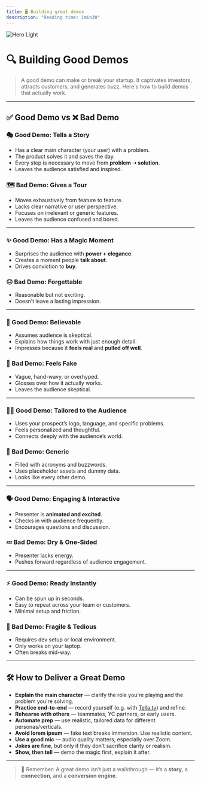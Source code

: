 ```yaml
---
title: 🖥️ Building great demos
description: "Reading time: 1min30"
---
```


<img
  className="block dark:hidden"
  src="/images/demo.png"
  alt="Hero Light"
/>
# 🔍 Building Good Demos

> A good demo can make or break your startup. It captivates investors, attracts customers, and generates buzz. Here's how to build demos that actually work.

---

## ✅ Good Demo vs ❌ Bad Demo

### 🎭 Good Demo: Tells a Story  
- Has a clear main character (your user) with a problem.  
- The product solves it and saves the day.  
- Every step is necessary to move from **problem ➝ solution**.  
- Leaves the audience satisfied and inspired.

### 🗺️ Bad Demo: Gives a Tour  
- Moves exhaustively from feature to feature.  
- Lacks clear narrative or user perspective.  
- Focuses on irrelevant or generic features.  
- Leaves the audience confused and bored.

---

### ✨ Good Demo: Has a Magic Moment  
- Surprises the audience with **power + elegance**.  
- Creates a moment people **talk about**.  
- Drives conviction to **buy**.

### 😐 Bad Demo: Forgettable  
- Reasonable but not exciting.  
- Doesn’t leave a lasting impression.

---

### 🧠 Good Demo: Believable  
- Assumes audience is skeptical.  
- Explains how things work with just enough detail.  
- Impresses because it **feels real** and **pulled off well**.

### 🧪 Bad Demo: Feels Fake  
- Vague, hand-wavy, or overhyped.  
- Glosses over how it actually works.  
- Leaves the audience skeptical.

---

### 🧑‍💻 Good Demo: Tailored to the Audience  
- Uses your prospect’s logo, language, and specific problems.  
- Feels personalized and thoughtful.  
- Connects deeply with the audience’s world.

### 🧩 Bad Demo: Generic  
- Filled with acronyms and buzzwords.  
- Uses placeholder assets and dummy data.  
- Looks like every other demo.

---

### 🗣️ Good Demo: Engaging & Interactive  
- Presenter is **animated and excited**.  
- Checks in with audience frequently.  
- Encourages questions and discussion.

### 💤 Bad Demo: Dry & One-Sided  
- Presenter lacks energy.  
- Pushes forward regardless of audience engagement.

---

### ⚡ Good Demo: Ready Instantly  
- Can be spun up in seconds.  
- Easy to repeat across your team or customers.  
- Minimal setup and friction.

### 🧨 Bad Demo: Fragile & Tedious  
- Requires dev setup or local environment.  
- Only works on your laptop.  
- Often breaks mid-way.

---

## 🛠️ How to Deliver a Great Demo

- **Explain the main character** — clarify the role you're playing and the problem you're solving.  
- **Practice end-to-end** — record yourself (e.g. with [Tella.tv](https://tella.tv)) and refine.  
- **Rehearse with others** — teammates, YC partners, or early users.  
- **Automate prep** — use realistic, tailored data for different personas/verticals.  
- **Avoid lorem ipsum** — fake text breaks immersion. Use realistic content.  
- **Use a good mic** — audio quality matters, especially over Zoom.  
- **Jokes are fine**, but only if they don’t sacrifice clarity or realism.  
- **Show, then tell** — demo the magic first, explain it after.

---

> 🧠 Remember: A great demo isn’t just a walkthrough — it’s a **story**, a **connection**, and a **conversion engine**.
